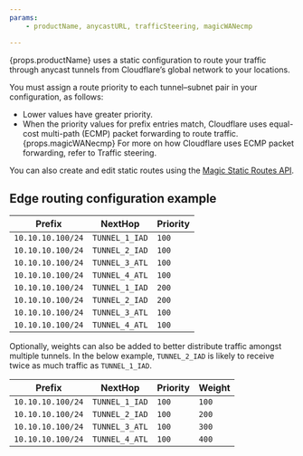 ```yaml
---
params:
	- productName, anycastURL, trafficSteering, magicWANecmp

---
```



{props.productName} uses a static configuration to route your traffic through <GlossaryTooltip term="anycast" link={props.anycastURL}>anycast tunnels</GlossaryTooltip> from Cloudflare’s global network to your locations.

You must assign a route priority to each tunnel–subnet pair in your configuration, as follows:

- Lower values have greater priority.
- When the priority values for prefix entries match, Cloudflare uses equal-cost multi-path (ECMP) packet forwarding to route traffic. {props.magicWANecmp} For more on how Cloudflare uses ECMP packet forwarding, refer to <GlossaryTooltip term="traffic steering" link={props.trafficSteering}>Traffic steering</GlossaryTooltip>.

You can also create and edit static routes using the [Magic Static Routes API](/api/operations/magic-static-routes-list-routes).

## Edge routing configuration example

| Prefix            | NextHop        | Priority |
| ----------------- | -------------- | -------- |
| `10.10.10.100/24` | `TUNNEL_1_IAD` | `100`    |
| `10.10.10.100/24` | `TUNNEL_2_IAD` | `100`    |
| `10.10.10.100/24` | `TUNNEL_3_ATL` | `100`    |
| `10.10.10.100/24` | `TUNNEL_4_ATL` | `100`    |
| `10.10.10.100/24` | `TUNNEL_1_IAD` | `200`    |
| `10.10.10.100/24` | `TUNNEL_2_IAD` | `200`    |
| `10.10.10.100/24` | `TUNNEL_3_ATL` | `100`    |
| `10.10.10.100/24` | `TUNNEL_4_ATL` | `100`    |

Optionally, weights can also be added to better distribute traffic amongst multiple tunnels. In the below example, `TUNNEL_2_IAD` is likely to receive twice as much traffic as `TUNNEL_1_IAD`.

| Prefix            | NextHop        | Priority | Weight |
| ----------------- | -------------- | -------- | ------ |
| `10.10.10.100/24` | `TUNNEL_1_IAD` | `100`    | `100`  |
| `10.10.10.100/24` | `TUNNEL_2_IAD` | `100`    | `200`  |
| `10.10.10.100/24` | `TUNNEL_3_ATL` | `100`    | `300`  |
| `10.10.10.100/24` | `TUNNEL_4_ATL` | `100`    | `400`  |
